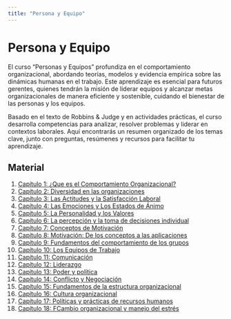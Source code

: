 ```yaml
---
title: "Persona y Equipo"
---
```


# Persona y Equipo

El curso "Personas y Equipos" profundiza en el comportamiento organizacional, abordando teorías, 
modelos y evidencia empírica sobre las dinámicas humanas en el trabajo. Este aprendizaje es esencial 
para futuros gerentes, quienes tendrán la misión de liderar equipos y alcanzar metas organizacionales 
de manera eficiente y sostenible, cuidando el bienestar de las personas y los equipos.

Basado en el texto de Robbins & Judge y en actividades prácticas, el curso desarrolla competencias para 
analizar, resolver problemas y liderar en contextos laborales. Aquí encontrarás un resumen organizado 
de los temas clave, junto con preguntas, resúmenes y recursos para facilitar tu aprendizaje.

## Material
1. [Capítulo 1: ¿Que es el Comportamiento Organizacional?](Capitulo1/index.qmd)
2. [Capítulo 2: Diversidad en las organizaciones](Capitulo2/index.qmd)
3. [Capítulo 3: Las Actitudes y la Satisfacción Laboral](Capitulo3/index.qmd)
4. [Capítulo 4: Las Emociones y Los Estados de Ánimo](Capitulo4/index.qmd)
5. [Capítulo 5: La Personalidad y los Valores](Capitulo5/index.qmd)
6. [Capítulo 6: La percepción y la toma de decisiones individual](Capitulo6/index.qmd)
7. [Capítulo 7: Conceptos de Motivación](Capitulo7/index.qmd)
8. [Capítulo 8: Motivación: De los conceptos a las aplicaciones](Capitulo8/index.qmd)
9. [Capítulo 9: Fundamentos del comportamiento de los grupos](Capitulo9/index.qmd)
10. [Capítulo 10: Los Equipos de Trabajo](Capitulo10/index.qmd)
11. [Capítulo 11: Comunicación](Capitulo11/index.qmd)
12. [Capítulo 12: Liderazgo](Capitulo12/index.qmd)
13. [Capítulo 13: Poder y política](Capitulo13/index.qmd)
14. [Capítulo 14: Conflicto y Negociación](Capitulo14/index.qmd)
15. [Capítulo 15: Fundamentos de la estructura organizacional](Capitulo15/index.qmd)
16. [Capítulo 16: Cultura organizacional](Capitulo16/index.qmd)
17. [Capítulo 17: Políticas y prácticas de recursos humanos](Capitulo17/index.qmd)
18. [Capítulo 18: FCambio organizacional y manejo del estrés](Capitulo18/index.qmd)
